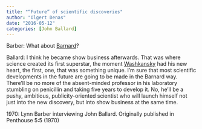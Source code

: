 ```yaml
---
title: "“Future” of scientific discoveries"
author: "Olgert Denas"
date: "2016-05-12"
categories: [John Ballard]
---
```


Barber: What about [Barnard](https://en.wikipedia.org/wiki/Christiaan_Barnard)?

Ballard: I think he became show business afterwards. That was where science created its first superstar, the moment [Washkansky](https://en.wikipedia.org/wiki/Louis_Washkansky) had his new heart, the first, one, that was something unique. I’m sure that most scientific developments in the future are going to be made in the Barnard way. There’ll be no more of the absent-minded professor in his laboratory stumbling on penicillin and taking five years to develop it. No, he’ll be a pushy, ambitious, publicity-oriented scientist who will launch himself not just into the new discovery, but into show business at the same time.

1970: Lynn Barber interviewing John Ballard. Originally published in Penthouse 5:5 (1970)

